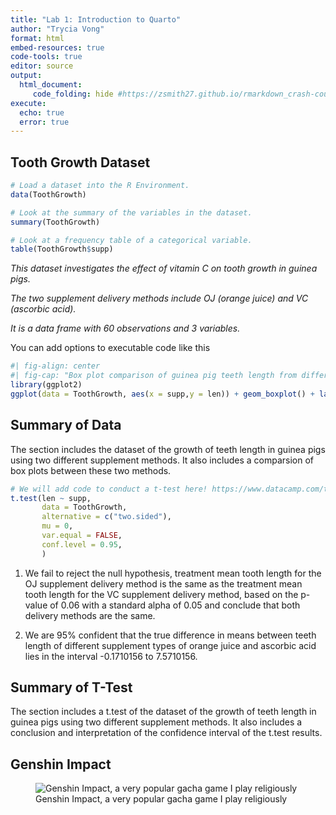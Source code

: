 ```yaml
---
title: "Lab 1: Introduction to Quarto"
author: "Trycia Vong"
format: html
embed-resources: true
code-tools: true
editor: source
output:
  html_document:
     code_folding: hide #https://zsmith27.github.io/rmarkdown_crash-course/lesson-4-yaml-headers.html
execute:
  echo: true
  error: true
---
```


## Tooth Growth Dataset

```r
# Load a dataset into the R Environment.
data(ToothGrowth)

# Look at the summary of the variables in the dataset.
summary(ToothGrowth)

# Look at a frequency table of a categorical variable.
table(ToothGrowth$supp)
```

*This dataset investigates the effect of vitamin C on tooth growth in guinea pigs.*

*The two supplement delivery methods include OJ (orange juice) and VC (ascorbic acid).*

*It is a data frame with 60 observations and 3 variables.*

You can add options to executable code like this

```r
#| fig-align: center
#| fig-cap: "Box plot comparison of guinea pig teeth length from different supplement delivery methods"
library(ggplot2)
ggplot(data = ToothGrowth, aes(x = supp,y = len)) + geom_boxplot() + labs(title = "Box Plot Comparing Teeth Length Between 2 Different Supplement Delivery Methods", x = "Supplement Type", y = "Length")
```

## Summary of Data

The section includes the dataset of the growth of teeth length in guinea pigs using two different supplement methods. It also includes a comparsion of box plots between these two methods.


```r
# We will add code to conduct a t-test here! https://www.datacamp.com/tutorial/t-tests-r-tutorial
t.test(len ~ supp, 
       data = ToothGrowth, 
       alternative = c("two.sided"),
       mu = 0,
       var.equal = FALSE,
       conf.level = 0.95,
       )
```
1. We fail to reject the null hypothesis, treatment mean tooth length for the OJ supplement delivery method is the same as the treatment mean tooth length for the VC supplement delivery method, based on the p-value of 0.06 with a standard alpha of 0.05 and conclude that both delivery methods are the same.

2. We are 95% confident that the true difference in means between teeth length of different supplement types of orange juice and ascorbic acid lies in the interval -0.1710156 to 7.5710156.

## Summary of T-Test

The section includes a t.test of the dataset of the growth of teeth length in guinea pigs using two different supplement methods. It also includes a conclusion and interpretation of the confidence interval of the t.test results.

## Genshin Impact

![Genshin Impact, a very popular gacha game I play religiously](../week1/genshin.png)